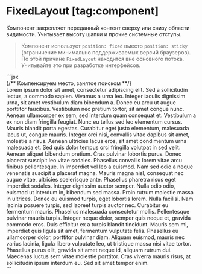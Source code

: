 <Overview>

# FixedLayout [tag:component]

Компонент закрепляет переданный контент сверху или снизу области видимости.
Учитывает высоту шапки и прочие системные отступы.

</Overview>

> Компонент использует `position: fixed` вместо `position: sticky` (ограничение минимально поддерживаемых версий браузеров).
> По этой причине `FixedLayout` находится вне основного потока. Учитывайте это при разработке интерфейсов.


<Playground Wrapper={FixedLayoutWrapper}>
  ```jsx
  <FixedLayout vertical="top">
    <Search />
    <Separator />
  </FixedLayout>
  <Group mode="plain">
    {/** Компенсируем место, занятое поиском **/}
    <Spacing size={40} />
    <Div style={{ maxHeight: 170, overflow: 'auto' }}>
      <Paragraph>
        Lorem ipsum dolor sit amet, consectetur adipiscing elit. Sed a sollicitudin lectus, a
        commodo sapien. Vivamus a urna leo. Integer iaculis dignissim urna, sit amet vestibulum diam
        bibendum a. Donec eu arcu ut augue porttitor faucibus. Vestibulum nec pretium tortor, sit
        amet congue nunc. Aenean ullamcorper ex sem, sed interdum quam consequat et. Vestibulum a ex
        non diam fringilla feugiat. Nunc eu tellus sed leo elementum cursus. Mauris blandit porta
        egestas. Curabitur eget justo elementum, malesuada lacus ut, congue mauris. Integer orci
        nisi, convallis vitae dapibus sit amet, molestie a risus. Aenean ultricies lacus eros, sit
        amet condimentum urna malesuada et. Sed quis dolor tempus orci fringilla volutpat in sed
        velit. Aenean aliquet bibendum pretium. Cras pulvinar lobortis purus. Donec placerat
        suscipit leo vitae sodales. Phasellus convallis lorem vitae arcu finibus pellentesque. In
        imperdiet vel leo a euismod. Nam sed odio a neque venenatis suscipit a placerat magna.
        Mauris magna nisl, consequat nec augue vitae, ultricies scelerisque ante. Phasellus pharetra
        risus eget imperdiet sodales. Integer dignissim auctor semper. Nulla odio odio, euismod ut
        interdum in, bibendum sed massa. Proin rutrum molestie massa in ultrices. Donec eu euismod
        turpis, eget lobortis lorem. Nulla facilisi. Nam lacinia posuere turpis, sed laoreet turpis
        auctor nec. Curabitur eu fermentum mauris. Phasellus malesuada consectetur mollis.
        Pellentesque pulvinar mauris turpis. Integer neque dolor, semper quis neque et, gravida
        commodo eros. Duis efficitur ex a turpis blandit tincidunt. Mauris sem mi, imperdiet quis
        ligula sit amet, fermentum vulputate felis. Phasellus eu ullamcorper dolor, porttitor
        pulvinar diam. Aliquam euismod, mauris nec varius lacinia, ligula libero vulputate leo, ut
        tristique massa nisi vitae tortor. Phasellus purus elit, gravida sit amet neque id, aliquam
        rutrum dui. Maecenas luctus sem vitae molestie porttitor. Cras viverra mauris risus, at
        sollicitudin ipsum interdum eu. Sed sit amet tempor enim.
      </Paragraph>
    </Div>
  </Group>
  ```
</Playground>

